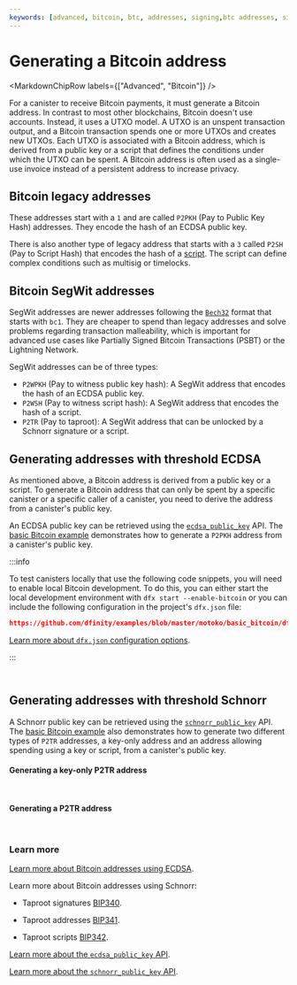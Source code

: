 ```yaml
---
keywords: [advanced, bitcoin, btc, addresses, signing,btc addresses, signing transactions]
---
```



# Generating a Bitcoin address

<MarkdownChipRow labels={["Advanced", "Bitcoin"]} />

For a canister to receive Bitcoin payments, it must generate a Bitcoin address. In contrast to most other blockchains, Bitcoin doesn't use accounts. Instead, it uses a UTXO model. A UTXO is an unspent transaction output, and a Bitcoin
transaction spends one or more UTXOs and creates new UTXOs. Each UTXO is associated with a Bitcoin address, which is derived from a public key or a script that defines the conditions under which the UTXO can be spent. A Bitcoin
address is often used as a single-use invoice instead of a persistent address to increase privacy.

## Bitcoin legacy addresses

These addresses start with a `1` and are called `P2PKH` (Pay to Public Key Hash) addresses. They encode the hash of an ECDSA public key.

There is also another type of legacy address that starts with a `3` called `P2SH` (Pay to Script Hash) that encodes the hash of a
[script](https://en.bitcoin.it/wiki/Script). The script can define complex conditions such as multisig or timelocks.

## Bitcoin SegWit addresses

SegWit addresses are newer addresses following the [`Bech32`](https://github.com/bitcoin/bips/blob/master/bip-0173.mediawiki)
format that starts with `bc1`. They are cheaper to spend than legacy addresses and solve problems regarding transaction malleability, which is important for advanced use cases like Partially Signed Bitcoin Transactions (PSBT) or the Lightning Network.

SegWit addresses can be of three types:

- `P2WPKH` (Pay to witness public key hash): A SegWit address that encodes the hash of an ECDSA public key.
- `P2WSH` (Pay to witness script hash): A SegWit address that encodes the hash of a script.
- `P2TR` (Pay to taproot): A SegWit address that can be unlocked by a Schnorr signature or a script.


## Generating addresses with threshold ECDSA

As mentioned above, a Bitcoin address is derived from a public key or a script. To generate a Bitcoin address that can only be spent by a specific canister or a specific caller of a canister, you need to derive the address from a canister's public key.

An ECDSA public key can be retrieved using the [`ecdsa_public_key`](/docs/references/ic-interface-spec#ic-ecdsa_public_key) API. The [basic Bitcoin example](https://github.com/dfinity/examples/tree/master/motoko/basic_bitcoin)
demonstrates how to generate a `P2PKH` address from a canister's public key.

:::info

To test canisters locally that use the following code snippets, you will need to enable local Bitcoin development. To do this, you can either start the local development environment with `dfx start --enable-bitcoin` or you can include the following configuration in the project's `dfx.json` file:

```json reference
https://github.com/dfinity/examples/blob/master/motoko/basic_bitcoin/dfx.json#L9-L16
```

[Learn more about `dfx.json` configuration options](https://internetcomputer.org/docs/building-apps/developer-tools/dfx-json-reference).

:::

<Tabs groupId="language">
<TabItem value="motoko" label="Motoko" default>

```motoko file=../../../../../submodules/samples/motoko/basic_bitcoin/src/basic_bitcoin/src/Main.mo#L55-L78
```

</TabItem>
<TabItem value="rust" label="Rust">

```rust file=../../../../../submodules/samples/rust/basic_bitcoin/src/basic_bitcoin/src/bitcoin_wallet/p2pkh.rs#L21-L31
```

</TabItem>
</Tabs>

## Generating addresses with threshold Schnorr
A Schnorr public key can be retrieved using the [`schnorr_public_key`](/docs/references/ic-interface-spec#ic-schnorr_public_key) API. The [basic Bitcoin example](https://github.com/dfinity/examples/tree/master/rust/basic_bitcoin) also demonstrates how to generate two different types of `P2TR` addresses, a key-only address and an address allowing spending using a key or script, from a canister's public key.

#### Generating a key-only P2TR address

<Tabs groupId="language">
<TabItem value="motoko" label="Motoko" default>

```motoko file=../../../../../submodules/samples/motoko/basic_bitcoin/src/basic_bitcoin/src/Main.mo#L79-L112
```

</TabItem>
<TabItem value="rust" label="Rust" default>

```rust file=../../../../../submodules/samples/rust/basic_bitcoin/src/basic_bitcoin/src/bitcoin_wallet/p2tr_key_only.rs#L20-L35
```

</TabItem>
</Tabs>

#### Generating a P2TR address

<Tabs groupId="language">
<TabItem value="motoko" label="Motoko" default>

```motoko file=../../../../../submodules/samples/motoko/basic_bitcoin/src/basic_bitcoin/src/Main.mo#L87-L120
```

</TabItem>
<TabItem value="rust" label="Rust" default>

```rust file=../../../../../submodules/samples/rust/basic_bitcoin/src/basic_bitcoin/src/bitcoin_wallet/p2tr.rs#L25-L51

```

</TabItem>
</Tabs>

### Learn more

[Learn more about Bitcoin addresses using
ECDSA](https://en.bitcoin.it/wiki/Transaction#Pay-to-PubkeyHash).

Learn more about Bitcoin addresses using Schnorr:

- Taproot signatures [BIP340](https://github.com/bitcoin/bips/blob/master/bip-0340.mediawiki).

- Taproot addresses [BIP341](https://github.com/bitcoin/bips/blob/master/bip-0341.mediawiki).

- Taproot scripts [BIP342](https://github.com/bitcoin/bips/blob/master/bip-0342.mediawiki).

[Learn more about the `ecdsa_public_key`
API](/docs/references/ic-interface-spec#ic-ecdsa_public_key).

[Learn more about the `schnorr_public_key` API](/docs/references/ic-interface-spec#ic-schnorr_public_key).